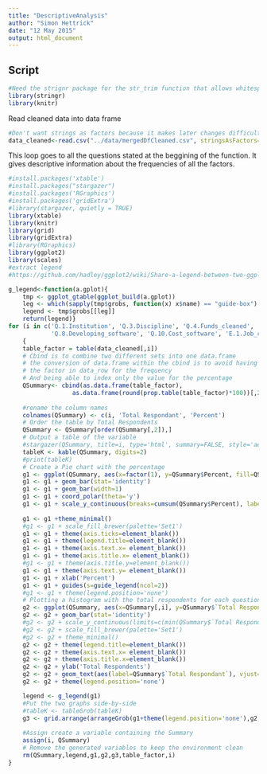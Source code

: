 ```yaml
---
title: "DescriptiveAnalysis"
author: "Simon Hettrick"
date: "12 May 2015"
output: html_document
---
```


Script
-------
```r
#Need the strignr package for the str_trim function that allows whitespace to be trimmed from a string
library(stringr)
library(knitr)

```

Read cleaned data into data frame

```r
#Don't want strings as factors because it makes later changes difficult, and want any blank response inserted as "NA"
data_cleaned<-read.csv("../data/mergedDfCleaned.csv", stringsAsFactors=TRUE, na.strings="")

```

This loop goes to all the questions stated at the beggining of the function. It gives descriptive information about the frequencies of all the factors.

```r
#install.packages('xtable')
#install.packages("stargazer")
#install.packages('RGraphics')
#install.packages('gridExtra')
#library(stargazer, quietly = TRUE)
library(xtable)
library(knitr)
library(grid)
library(gridExtra) 
#library(RGraphics)
library(ggplot2) 
library(scales)
#extract legend
#https://github.com/hadley/ggplot2/wiki/Share-a-legend-between-two-ggplot2-graphs

g_legend<-function(a.gplot){
    tmp <- ggplot_gtable(ggplot_build(a.gplot))
    leg <- which(sapply(tmp$grobs, function(x) x$name) == "guide-box")
    legend <- tmp$grobs[[leg]]
    return(legend)}
for (i in c('Q.1.Institution', 'Q.3.Discipline', 'Q.4.Funds_cleaned', 'Q.5.Seniority', 'Q.6.Use_software', 'Q.7.Importance_software',
            'Q.8.Developing_software', 'Q.10.Cost_software', 'E.1.Job_cleaned', 'E.2.Gender', 'E.3.Contract', 'E.4.OS'))
    {
    table_factor = table(data_cleaned[,i])
    # Cbind is to combine two different sets into one data.frame
    # the conversion of data.frame within the cbind is to avoid having
    # the factor in data_row for the frequency
    # And being able to index only the value for the percentage
    QSummary<- cbind(as.data.frame(table_factor), 
                  as.data.frame(round(prop.table(table_factor)*100))[,2])
    
    #rename the column names
    colnames(QSummary) <- c(i, 'Total Respondant', 'Percent')
    # Order the table by Total Respondents 
    QSummary <- QSummary[order(QSummary[,2]),]
    # Output a table of the variable
    #stargazer(QSummary, title=i, type='html', summary=FALSE, style='aer', column.sep.width='10')
    tableK <- kable(QSummary, digits=2)
    #print(tableK)
    # Create a Pie chart with the percentage
    g1 <- ggplot(QSummary, aes(x=factor(1), y=QSummary$Percent, fill=QSummary[,i] ))
    g1 <- g1 + geom_bar(stat='identity')
    g1 <- g1 + geom_bar(width=1)
    g1 <- g1 + coord_polar(theta='y')
    g1 <- g1 + scale_y_continuous(breaks=cumsum(QSummary$Percent), labels=QSummary$Percent)
    
    g1 <- g1 +theme_minimal()
    #g1 <- g1 + scale_fill_brewer(palette='Set1')
    g1 <- g1 + theme(axis.ticks=element_blank())
    g1 <- g1 + theme(legend.title=element_blank())
    g1 <- g1 + theme(axis.text.x= element_blank()) 
    g1 <- g1 + theme(axis.title.x= element_blank())
    #g1 <- g1 + theme(axis.title.y=element_blank())
    g1 <- g1 + theme(axis.text.y= element_blank()) 
    g1 <- g1 + xlab('Percent')
    g1 <- g1 + guides(s=guide_legend(ncol=2))
    #g1 <- g1 + theme(legend.position='none')
    # Plotting a histogram with the total respondents for each questions.
    g2 <- ggplot(QSummary, aes(x=QSummary[,i], y=QSummary$`Total Respondant`, fill=QSummary[,i]))
    g2 <- g2 + geom_bar(stat='identity')
    #g2 <- g2 + scale_y_continuous(limits=c(min(QSummary$`Total Respondant`), max(QSummary$`Total Respondant`)))
    #g2 <- g2 + scale_fill_brewer(palette='Set1')
    #g2 <- g2 + theme_minimal()
    g2 <- g2 + theme(legend.title=element_blank())
    g2 <- g2 + theme(axis.text.x= element_blank()) 
    g2 <- g2 + theme(axis.title.x=element_blank())
    g2 <- g2 + ylab('Total Respondents')
    g2 <- g2 + geom_text(aes(label=QSummary$`Total Respondant`), vjust=0, size=4)
    g2 <- g2 + theme(legend.position='none')

    legend <- g_legend(g1)
    #Put the two graphs side-by-side
    #tableK <- tableGrob(tableK)
    g3 <- grid.arrange(arrangeGrob(g1+theme(legend.position='none'),g2, nrow=2), legend, ncol=2)
    
    #Assign create a variable containing the Summary
    assign(i, QSummary)
    # Remove the generated variables to keep the environment clean
    rm(QSummary,legend,g1,g2,g3,table_factor,i)
}


```